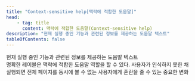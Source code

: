 ```yaml
---
title: "Context-sensitive help[맥락에 적합한 도움말]"
head:
    - tag: title
      content: 맥락에 적합한 도움말(Context-sensitive help)
description: "현재 실행 중인 기능과 관련된 정보를 제공하는 도움말 텍스트"
tableOfContents: false
---
```


<Badge text="WCAG2" variant="note" size="large" /> 
현재 실행 중인 기능과 관련된 정보를 제공하는 도움말 텍스트

<Aside title="참고">
명확한 레이블은 맥락에 적합한 도움말 역할을 할 수 있다.
사용자가 인식하지 못한 채 실행되면 전체 페이지를 동시에 볼 수 없는 사용자에게 혼란을 줄 수 있는 중요한 변화
</Aside>